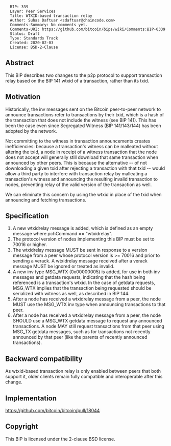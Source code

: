 <pre>
  BIP: 339
  Layer: Peer Services
  Title: WTXID-based transaction relay
  Author: Suhas Daftuar <sdaftuar@chaincode.com>
  Comments-Summary: No comments yet.
  Comments-URI: https://github.com/bitcoin/bips/wiki/Comments:BIP-0339
  Status: Draft
  Type: Standards Track
  Created: 2020-02-03
  License: BSD-2-Clause
</pre>

==Abstract==

This BIP describes two changes to the p2p protocol to support transaction relay
based on the BIP 141 wtxid of a transaction, rather than its txid.

==Motivation==

Historically, the inv messages sent on the Bitcoin peer-to-peer network to
announce transactions refer to transactions by their txid, which is a hash of
the transaction that does not include the witness (see BIP 141). This has been
the case even since Segregated Witness (BIP 141/143/144) has been adopted by
the network.

Not committing to the witness in transaction announcements creates
inefficiencies: because a transaction's witness can be malleated without
altering the txid, a node in receipt of a witness transaction that the node
does not accept will generally still download that same transaction when
announced by other peers. This is because the alternative -- of not downloading
a given txid after rejecting a transaction with that txid -- would allow a
third party to interfere with transaction relay by malleating a transaction's
witness and announcing the resulting invalid transaction to nodes, preventing
relay of the valid version of the transaction as well.

We can eliminate this concern by using the wtxid in place of the txid when
announcing and fetching transactions.

==Specification==

# A new wtxidrelay message is added, which is defined as an empty message where pchCommand == "wtxidrelay".
# The protocol version of nodes implementing this BIP must be set to 70016 or higher.
# The wtxidrelay message MUST be sent in response to a version message from a peer whose protocol version is >= 70016 and prior to sending a verack. A wtxidrelay message received after a verack message MUST be ignored or treated as invalid.
# A new inv type MSG_WTX (0x00000005) is added, for use in both inv messages and getdata requests, indicating that the hash being referenced is a transaction's wtxid. In the case of getdata requests, MSG_WTX implies that the transaction being requested should be serialized with witness as well, as described in BIP 144.
# After a node has received a wtxidrelay message from a peer, the node MUST use the MSG_WTX inv type when announcing transactions to that peer.
# After a node has received a wtxidrelay message from a peer, the node SHOULD use a MSG_WTX getdata message to request any announced transactions. A node MAY still request transactions from that peer using MSG_TX getdata messages, such as for transactions not recently announced by that peer (like the parents of recently announced transactions).

==Backward compatibility==

As wtxid-based transaction relay is only enabled between peers that both support it, older clients remain fully compatible and interoperable after this change.

==Implementation==

https://github.com/bitcoin/bitcoin/pull/18044

==Copyright==

This BIP is licensed under the 2-clause BSD license.
